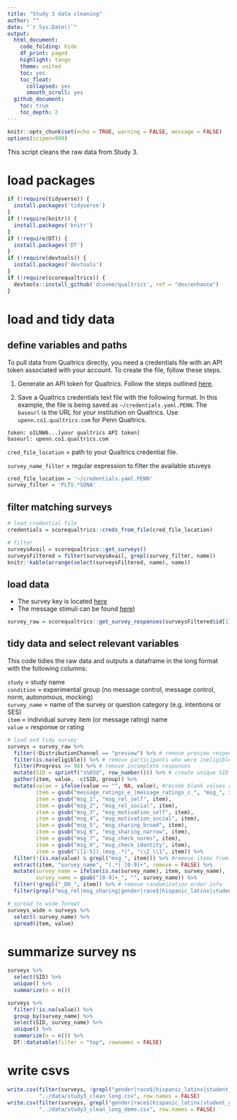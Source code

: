 ```yaml
---
title: "Study 3 data cleaning"
author: ""
date: "`r Sys.Date()`"
output:
  html_document:
    code_folding: hide
    df_print: paged
    highlight: tango
    theme: united
    toc: yes
    toc_float:
      collapsed: yes
      smooth_scroll: yes
  github_document:
    toc: true
    toc_depth: 2
---
```


```r
knitr::opts_chunk$set(echo = TRUE, warning = FALSE, message = FALSE)
options(scipen=999)
```

This script cleans the raw data from Study 3.

# load packages
```r
if (!require(tidyverse)) {
  install.packages('tidyverse')
}
if (!require(knitr)) {
  install.packages('knitr')
}
if (!require(DT)) {
  install.packages('DT')
}
if (!require(devtools)) {
  install.packages('devtools')
}
if (!require(scorequaltrics)) {
  devtools::install_github('dcosme/qualtrics', ref = "dev/enhance")
}
```

# load and tidy data {.tabset}
## define variables and paths

To pull data from Qualtrics directly, you need a credentials file with an API token associated with your account. To create the file, follow these steps.

1. Generate an API token for Qualtrics. Follow the steps outlined [here](https://www.qualtrics.com/support/integrations/api-integration/overview/).

2. Save a Qualtrics credentials text file with the following format. In this example, the file is being saved as `~/credentials.yaml.PENN`. The `baseurl` is the URL for your institution on Qualtrics. Use `upenn.co1.qualtrics.com` for Penn Qualtrics.

```
token: oILNW6...[your qualtrics API token]
baseurl: upenn.co1.qualtrics.com
```

`cred_file_location` = path to your Qualtrics credential file. 

`survey_name_filter` = regular expression to filter the available stuveys

```r
cred_file_location = '~/credentials.yaml.PENN'
survey_filter = 'PLTV.*SONA'
```

## filter matching surveys
```r
# load credential file
credentials = scorequaltrics::creds_from_file(cred_file_location)

# filter
surveysAvail = scorequaltrics::get_surveys()
surveysFiltered = filter(surveysAvail, grepl(survey_filter, name))
knitr::kable(arrange(select(surveysFiltered, name), name))
```

## load data
* The survey key is located [here]()
* The message stimuli can be found [here]())

```r
survey_raw = scorequaltrics::get_survey_responses(surveysFiltered$id[1])
```

## tidy data and select relevant variables
This code tidies the raw data and outputs a dataframe in the long format with the following columns:

`study` = study name  
`condition` = experimental group (no message control, message control, norm, autonomous, mocking)  
`survey_name` = name of the survey or question category (e.g. intentions or SES)  
`item` = individual survey item (or message rating) name  
`value` = response or rating  

```r
# load and tidy survey
surveys = survey_raw %>%
  filter(!DistributionChannel == "preview") %>% # remove preview responses
  filter(is.na(eligible)) %>% # remove participants who were ineligible
  filter(Progress >= 98) %>% # remove incomplete responses
  mutate(SID = sprintf("s%03d", row_number())) %>% # create unique SID
  gather(item, value, -c(SID, group)) %>%
  mutate(value = ifelse(value == "", NA, value), #recode blank values as NA
         item = gsub("message_ratings_e_|message_ratings_c_", "msg_", item),
         item = gsub("msg_1", "msg_rel_self", item),
         item = gsub("msg_2", "msg_rel_social", item),
         item = gsub("msg_3", "msg_motivation_self", item),
         item = gsub("msg_4", "msg_motivation_social", item),
         item = gsub("msg_5", "msg_sharing_broad", item),
         item = gsub("msg_6", "msg_sharing_narrow", item),
         item = gsub("msg_7", "msg_check_norms", item),
         item = gsub("msg_8", "msg_check_identity", item),
         item = gsub("([1-5])_(msg_.*)", "\\2_\\1", item)) %>%
  filter(!(is.na(value) & grepl("msg_", item))) %>% #remove items from the other experimental condition
  extract(item, "survey_name", "(.*)_[0-9]+", remove = FALSE) %>%
  mutate(survey_name = ifelse(is.na(survey_name), item, survey_name),
         survey_name = gsub("[0-9]+_", "", survey_name)) %>%
  filter(!grepl("_DO_", item)) %>% # remove randomization order info
  filter(grepl("msg_rel|msg_sharing|gender|race$|hispanic_latinx|student_grade", survey_name)) # filter relevant variables

# spread to wide format
surveys_wide = surveys %>%
  select(-survey_name) %>%
  spread(item, value)
```

# summarize survey ns
```r
surveys %>%
  select(SID) %>%
  unique() %>%
  summarize(n = n())

surveys %>%
  filter(!is.na(value)) %>%
  group_by(survey_name) %>%
  select(SID, survey_name) %>%
  unique() %>%
  summarize(n = n()) %>%
  DT::datatable(filter = "top", rownames = FALSE)
```

# write csvs
```r
write.csv(filter(surveys, !grepl("gender|race$|hispanic_latinx|student_grade", item)),
          "../data/study3_clean_long.csv", row.names = FALSE)
write.csv(filter(surveys, grepl("gender|race$|hispanic_latinx|student_grade", item)),
          "../data/study3_clean_long_demo.csv", row.names = FALSE)
```
